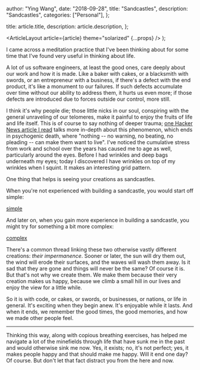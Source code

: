 
  author: "Ying Wang",
  date: "2018-09-28",
  title: "Sandcastles",
  description: "Sandcastles",
  categories: ["Personal"],
};

  title: article.title,
  description: article.description,
};

  <ArticleLayout article={article} theme="solarized" {...props} />
);

I came across a meditation practice that I've been thinking about for some time
that I've found very useful in thinking about life.

A lot of us software engineers, at least the good ones, care deeply about our
work and how it is made. Like a baker with cakes, or a blacksmith with swords,
or an entrepreneur with a business, if there's a defect with the end product,
it's like a monument to our failures. If such defects accumulate over time
without our ability to address them, it hurts us even more; if those defects are
introduced due to forces outside our control, more still.

I think it's why people die; those little nicks in our soul, conspiring with the
general unraveling of our telomeres, make it painful to enjoy the fruits of life
and life itself. This is of course to say nothing of deeper trauma; [one Hacker
News article I read](https://news.ycombinator.com/item?id=18083509) talks more
in-depth about this phenomenon, which ends in psychogenic death, where "nothing
-- no warning, no beating, no pleading -- can make them want to live". I've
noticed the cumulative stress from work and school over the years has caused me
to age as well, particularly around the eyes. Before I had wrinkles and deep
bags underneath my eyes; today I discovered I have wrinkles on top of my
wrinkles when I squint. It makes an interesting grid pattern.

One thing that helps is seeing your creations as sandcastles.

When you're not experienced with building a sandcastle, you would start off
simple:

[simple](/img/posts/2018/09/28/sandcastles_1.jpg)

And later on, when you gain more experience in building a sandcastle, you might
try for something a bit more complex:

[complex](/img/posts/2018/09/28/sandcastles_2.jpg)

There's a common thread linking these two otherwise vastly different creations:
_their impermanence_. Sooner or later, the sun will dry them out, the wind will
erode their surfaces, and the waves will wash them away. Is it sad that they are
gone and things will never be the same? Of course it is. But that's not why we
create them. We make them because their very creation makes us happy, because we
climb a small hill in our lives and enjoy the view for a little while.

So it is with code, or cakes, or swords, or businesses, or nations, or life in
general. It's exciting when they begin anew. It's enjoyable while it lasts. And
when it ends, we remember the good times, the good memories, and how we made
other people feel.

---

Thinking this way, along with copious breathing exercises, has helped me
navigate a lot of the minefields through life that have sunk me in the past and
would otherwise sink me now. Yes, it exists; no, it's not perfect; yes, it makes
people happy and that should make me happy. Will it end one day? Of course. But
don't let that fact distract you from the here and now.
